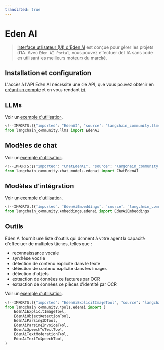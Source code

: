 ```yaml
---
translated: true
---
```


# Eden AI

>[Interface utilisateur (UI) d'Eden AI](https://docs.edenai.co/docs/getting-started-with-eden-ai)
> est conçue pour gérer les projets d'IA. Avec `Eden AI Portal`,
> vous pouvez effectuer de l'IA sans code en utilisant les meilleurs moteurs du marché.

## Installation et configuration

L'accès à l'API Eden AI nécessite une clé API, que vous pouvez obtenir en
[créant un compte](https://app.edenai.run/user/register) et
en vous rendant [ici](https://app.edenai.run/admin/account/settings).

## LLMs

Voir un [exemple d'utilisation](/docs/integrations/llms/edenai).

```python
<!--IMPORTS:[{"imported": "EdenAI", "source": "langchain_community.llms", "docs": "https://api.python.langchain.com/en/latest/llms/langchain_community.llms.edenai.EdenAI.html", "title": "Eden AI"}]-->
from langchain_community.llms import EdenAI

```

## Modèles de chat

Voir un [exemple d'utilisation](/docs/integrations/chat/edenai).

```python
<!--IMPORTS:[{"imported": "ChatEdenAI", "source": "langchain_community.chat_models.edenai", "docs": "https://api.python.langchain.com/en/latest/chat_models/langchain_community.chat_models.edenai.ChatEdenAI.html", "title": "Eden AI"}]-->
from langchain_community.chat_models.edenai import ChatEdenAI
```

## Modèles d'intégration

Voir un [exemple d'utilisation](/docs/integrations/text_embedding/edenai).

```python
<!--IMPORTS:[{"imported": "EdenAiEmbeddings", "source": "langchain_community.embeddings.edenai", "docs": "https://api.python.langchain.com/en/latest/embeddings/langchain_community.embeddings.edenai.EdenAiEmbeddings.html", "title": "Eden AI"}]-->
from langchain_community.embeddings.edenai import EdenAiEmbeddings
```

## Outils

Eden AI fournit une liste d'outils qui donnent à votre agent la capacité d'effectuer de multiples tâches, telles que :
* reconnaissance vocale
* synthèse vocale
* détection de contenu explicite dans le texte
* détection de contenu explicite dans les images
* détection d'objets
* extraction de données de factures par OCR
* extraction de données de pièces d'identité par OCR

Voir un [exemple d'utilisation](/docs/integrations/tools/edenai_tools).

```python
<!--IMPORTS:[{"imported": "EdenAiExplicitImageTool", "source": "langchain_community.tools.edenai", "docs": "https://api.python.langchain.com/en/latest/tools/langchain_community.tools.edenai.image_explicitcontent.EdenAiExplicitImageTool.html", "title": "Eden AI"}, {"imported": "EdenAiObjectDetectionTool", "source": "langchain_community.tools.edenai", "docs": "https://api.python.langchain.com/en/latest/tools/langchain_community.tools.edenai.image_objectdetection.EdenAiObjectDetectionTool.html", "title": "Eden AI"}, {"imported": "EdenAiParsingIDTool", "source": "langchain_community.tools.edenai", "docs": "https://api.python.langchain.com/en/latest/tools/langchain_community.tools.edenai.ocr_identityparser.EdenAiParsingIDTool.html", "title": "Eden AI"}, {"imported": "EdenAiParsingInvoiceTool", "source": "langchain_community.tools.edenai", "docs": "https://api.python.langchain.com/en/latest/tools/langchain_community.tools.edenai.ocr_invoiceparser.EdenAiParsingInvoiceTool.html", "title": "Eden AI"}, {"imported": "EdenAiSpeechToTextTool", "source": "langchain_community.tools.edenai", "docs": "https://api.python.langchain.com/en/latest/tools/langchain_community.tools.edenai.audio_speech_to_text.EdenAiSpeechToTextTool.html", "title": "Eden AI"}, {"imported": "EdenAiTextModerationTool", "source": "langchain_community.tools.edenai", "docs": "https://api.python.langchain.com/en/latest/tools/langchain_community.tools.edenai.text_moderation.EdenAiTextModerationTool.html", "title": "Eden AI"}, {"imported": "EdenAiTextToSpeechTool", "source": "langchain_community.tools.edenai", "docs": "https://api.python.langchain.com/en/latest/tools/langchain_community.tools.edenai.audio_text_to_speech.EdenAiTextToSpeechTool.html", "title": "Eden AI"}]-->
from langchain_community.tools.edenai import (
    EdenAiExplicitImageTool,
    EdenAiObjectDetectionTool,
    EdenAiParsingIDTool,
    EdenAiParsingInvoiceTool,
    EdenAiSpeechToTextTool,
    EdenAiTextModerationTool,
    EdenAiTextToSpeechTool,
)
```
